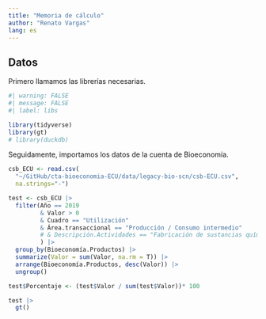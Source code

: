 ```yaml
---
title: "Memoria de cálculo"
author: "Renato Vargas"
lang: es
---
```


## Datos

Primero llamamos las librerías necesarias.

```r
#| warning: FALSE
#| message: FALSE 
#| label: libs

library(tidyverse)
library(gt)
# library(duckdb)
```

Seguidamente, importamos los datos de la cuenta de Bioeconomía.

```r
csb_ECU <- read.csv(
  "~/GitHub/cta-bioeconomia-ECU/data/legacy-bio-scn/csb-ECU.csv",
  na.strings="-")
```


```r

test <- csb_ECU |> 
  filter(Año == 2019
         & Valor > 0
         & Cuadro == "Utilización" 
         & Área.transaccional == "Producción / Consumo intermedio"
         # & Descripción.Actividades == "Fabricación de sustancias químicas básicas, abonos y plásticos primarios"
         ) |>
  group_by(Bioeconomía.Productos) |> 
  summarize(Valor = sum(Valor, na.rm = T)) |>
  arrange(Bioeconomía.Productos, desc(Valor)) |> 
  ungroup()

test$Porcentaje <- (test$Valor / sum(test$Valor))* 100

test |> 
  gt()

```

